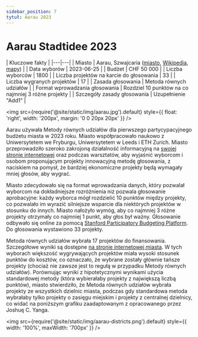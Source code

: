 ```yaml
---
sidebar_position: 7
tytuł: Aarau 2023
---
```


# Aarau Stadtidee 2023

| Kluczowe fakty |
|---|---|
| Miasto | Aarau, Szwajcaria ([miasto](http://stadtidee.aarau.ch/), [Wikipedia](https://en.wikipedia.org/wiki/Aarau), [mapy](https://www.google.com/maps/place/Aarau,+Switzerland/@47.3909296,7.9875661,12z)) |
| Data wyborów | 2023-06-25 |
| Budżet | CHF 50 000 |
| Liczba wyborców | 1800 |
| Liczba projektów na karcie do głosowania | 33 |
| Liczba wygranych projektów | 17 |
| Zasada głosowania | Metoda równych udziałów |
| Format wprowadzania głosowania | Rozdziel 10 punktów na co najmniej 3 różne projekty |
| Szczegóły zasady głosowania | Uzupełnienie "Add1" |

<img src={require('@site/static/img/aarau.jpg').default} style={{ float: 'right', width: '200px', margin: '0 0 20px 20px' }} />

Aarau używała Metody równych udziałów dla pierwszego partycypacyjnego budżetu miasta w 2023 roku. Miasto współpracowało naukowo z Uniwersytetem we Fryburgu, Uniwersytetem w Leeds i ETH Zurich. Miasto przeprowadziło szeroko zakrojoną działalność informacyjną na [swojej stronie internetowej](https://www.stadtidee.aarau.ch/abstimmungsphase.html/1937) oraz podczas warsztatów, aby wyjaśnić wyborcom i osobom proponującym projekty innowacyjną metodę głosowania, z naciskiem na pomysł, że bardziej ekonomiczne projekty będą wymagały mniej głosów, aby wygrać.

Miasto zdecydowało się na format wprowadzania danych, który pozwalał wyborcom na dokładniejsze rozróżnienia niż pozwala głosowanie aprobacyjne: każdy wyborca mógł rozdzielić 10 punktów między projekty, co pozwalało im wyrazić silniejsze wsparcie dla niektórych projektów w stosunku do innych. Miasto nałożyło wymóg, aby co najmniej 3 różne projekty otrzymały co najmniej 1 punkt, aby głos był ważny. Głosowanie odbywało się online za pomocą [Stanford Participatory Budgeting Platform](https://github.com/StanfordCDT/pb). Do głosowania wystawiono 33 projekty.

Metoda równych udziałów wybrała 17 projektów do finansowania. Szczegółowe wyniki są dostępne [na stronie internetowej miasta](https://www.stadtidee.aarau.ch/abstimmung.html/2114). W tych wyborach większość wygrywających projektów miała wysoki stosunek punktów do kosztów, co oznaczało, że wybrane zostały głównie tańsze projekty (chociaż nie zawsze jest to regułą w przypadku Metody równych udziałów). Porównując wyniki z hipotetycznymi wynikami użycia standardowej metody (która wybierałaby projekty z największą liczbą punktów), miasto stwierdziło, że Metoda równych udziałów wybrała projekty ze wszystkich dzielnic miasta, podczas gdy standardowa metoda wybrałaby tylko projekty o zasięgu miejskim i projekty z centralnej dzielnicy, co widać na poniższym grafiku zaadaptowanym z opracowanego przez Joshuę C. Yanga.

<img src={require('@site/static/img/aarau-districts.png').default} style={{ width: '100%', maxWidth: '700px' }} />